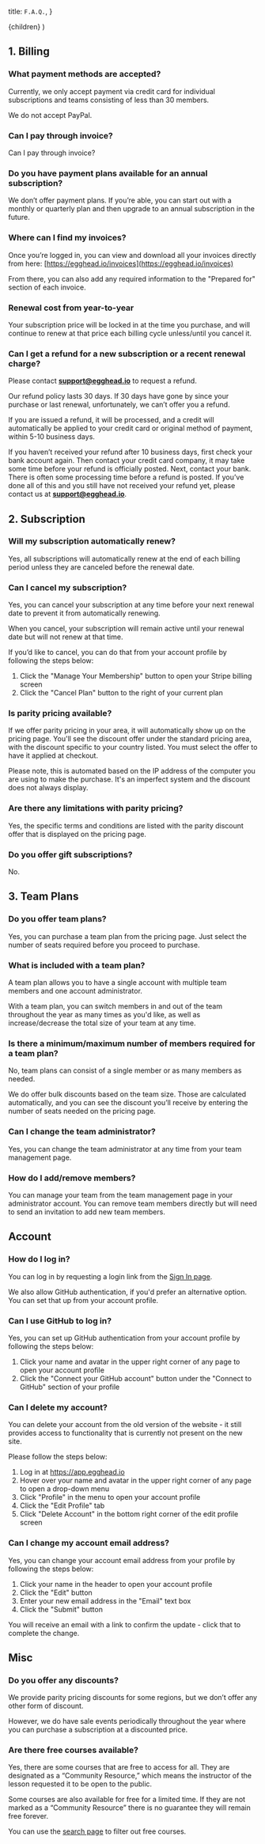   title: `F.A.Q.`,
}

  <DefaultLayout meta={meta}>{children}</DefaultLayout>
)

## 1. Billing

### What payment methods are accepted?

Currently, we only accept payment via credit card for individual subscriptions and teams consisting of less than 30 members.

We do not accept PayPal.

### Can I pay through invoice?

Can I pay through invoice?

### Do you have payment plans available for an annual subscription?

We don’t offer payment plans. If you’re able, you can start out with a monthly or quarterly plan and then upgrade to an annual subscription in the future.

### Where can I find my invoices?

Once you’re logged in, you can view and download all your invoices directly from here: [https://egghead.io/invoices](https://egghead.io/invoices)

From there, you can also add any required information to the "Prepared for" section of each invoice.

### Renewal cost from year-to-year

Your subscription price will be locked in at the time you purchase, and will continue to renew at that price each billing cycle unless/until you cancel it.

### Can I get a refund for a new subscription or a recent renewal charge?

Please contact **[support@egghead.io](mailto:support@egghead.io)** to request a refund.

Our refund policy lasts 30 days. If 30 days have gone by since your purchase or last renewal, unfortunately, we can’t offer you a refund.

If you are issued a refund, it will be processed, and a credit will automatically be applied to your credit card or original method of payment, within 5-10 business days.

If you haven’t received your refund after 10 business days, first check your bank account again. Then contact your credit card company, it may take some time before your refund is officially posted. Next, contact your bank. There is often some processing time before a refund is posted. If you’ve done all of this and you still have not received your refund yet, please contact us at **[support@egghead.io](mailto:support@egghead.io)**.

## 2. Subscription

### Will my subscription automatically renew?

Yes, all subscriptions will automatically renew at the end of each billing period unless they are canceled before the renewal date.

### Can I cancel my subscription?

Yes, you can cancel your subscription at any time before your next renewal date to prevent it from automatically renewing.

When you cancel, your subscription will remain active until your renewal date but will not renew at that time.

If you’d like to cancel, you can do that from your account profile by following the steps below:

1. Click the "Manage Your Membership" button to open your Stripe billing screen
2. Click the "Cancel Plan" button to the right of your current plan

### Is parity pricing available?

If we offer parity pricing in your area, it will automatically show up on the pricing page. You'll see the discount offer under the standard pricing area, with the discount specific to your country listed. You must select the offer to have it applied at checkout.

Please note, this is automated based on the IP address of the computer you are using to make the purchase. It's an imperfect system and the discount does not always display.

### Are there any limitations with parity pricing?

Yes, the specific terms and conditions are listed with the parity discount offer that is displayed on the pricing page.

### Do you offer gift subscriptions?

No.

## 3. Team Plans

### Do you offer team plans?

Yes, you can purchase a team plan from the pricing page. Just select the number of seats required before you proceed to purchase.

### What is included with a team plan?

A team plan allows you to have a single account with multiple team members and one account administrator.

With a team plan, you can switch members in and out of the team throughout the year as many times as you'd like, as well as increase/decrease the total size of your team at any time.

### Is there a minimum/maximum number of members required for a team plan?

No, team plans can consist of a single member or as many members as needed.

We do offer bulk discounts based on the team size. Those are calculated automatically, and you can see the discount you’ll receive by entering the number of seats needed on the pricing page.

### Can I change the team administrator?

Yes, you can change the team administrator at any time from your team management page.

### How do I add/remove members?

You can manage your team from the team management page in your administrator account. You can remove team members directly but will need to send an invitation to add new team members.

## Account

### How do I log in?

You can log in by requesting a login link from the [Sign In page](https://egghead.io/login).

We also allow GitHub authentication, if you'd prefer an alternative option. You can set that up from your account profile.

### Can I use GitHub to log in?

Yes, you can set up GitHub authentication from your account profile by following the steps below:

1. Click your name and avatar in the upper right corner of any page to open your account profile
2. Click the "Connect your GitHub account" button under the "Connect to GitHub" section of your profile

### Can I delete my account?

You can delete your account from the old version of the website - it still provides access to functionality that is currently not present on the new site.

Please follow the steps below:

1. Log in at https://app.egghead.io
2. Hover over your name and avatar in the upper right corner of any page to open a drop-down menu
3. Click "Profile" in the menu to open your account profile
4. Click the "Edit Profile" tab
5. Click "Delete Account" in the bottom right corner of the edit profile screen

### Can I change my account email address?

Yes, you can change your account email address from your profile by following the steps below:

1. Click your name in the header to open your account profile
2. Click the "Edit" button
3. Enter your new email address in the "Email" text box
4. Click the "Submit" button

You will receive an email with a link to confirm the update - click that to complete the change.

## Misc

### Do you offer any discounts?

We provide parity pricing discounts for some regions, but we don’t offer any other form of discount.

However, we do have sale events periodically throughout the year where you can purchase a subscription at a discounted price.

### Are there free courses available?

Yes, there are some courses that are free to access for all. They are designated as a “Community Resource,” which means the instructor of the lesson requested it to be open to the public.

Some courses are also available for free for a limited time. If they are not marked as a “Community Resource” there is no guarantee they will remain free forever.

You can use the [search page](https://egghead.io/q) to filter out free courses.
